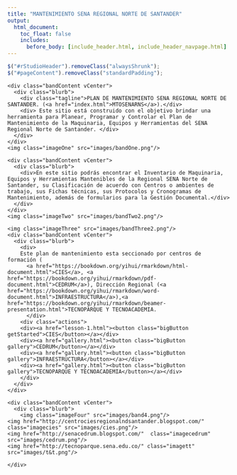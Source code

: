 ---
title: "MANTENIMIENTO SENA REGIONAL NORTE DE SANTANDER"
output:
  html_document:
    toc_float: false
    includes:
      before_body: [include_header.html, include_header_navpage.html]
---

```{js, echo=FALSE}
$("#rStudioHeader").removeClass("alwaysShrunk");
$("#pageContent").removeClass("standardPadding");
```


<!--html_preserve-->

<div id="homeContent">
  <div class="band full gray1 first rightText">
    <div class="bandContent vCenter">
      <div class="blurb">
        <div class="tagline">PLAN DE MANTENIMIENTO SENA REGIONAL NORTE DE SANTANDER. (<a href="index.html">MTOSENARNS</a>).</div>
        <div> Este sitio está construido con el objetivo brindar una herramienta para Planear, Programar y Controlar el Plan de Mantenimiento de la Maquinaria, Equipos y Herramientas del SENA Regional Norte de Santander. </div>
      </div>
    </div>
    <img class="imageOne" src="images/bandOne.png"/>
  </div>
  
  <div class="band full third second leftText">
    <div class="bandContent vCenter">
      <div class="blurb">
        <div>En este sitio podrás encontrar el Inventario de Maquinaria, Equipos y Herramientas Mantenibles de la Regional SENA Norte de Santander, su Clasificación de acuerdo con Centros o ambientes de trabajo, sus Fichas técnicas, sus Protocolos y Cronogramas de Mantenimiento, además de formularios para la Gestión Documental.</div>
      </div>
    </div>
    <img class="imageTwo" src="images/bandTwo2.png"/>
  </div>
  
  <div class="band full gray1 rightText">
    <img class="imageThree" src="images/bandThree2.png"/>
    <div class="bandContent vCenter">
      <div class="blurb">
        <div>
		Este plan de mantenimiento esta seccionado por centros de formación (
          <a href="https://bookdown.org/yihui/rmarkdown/html-document.html">CIES</a>, <a href="https://bookdown.org/yihui/rmarkdown/pdf-document.html">CEDRUM</a>), Dirección Regional (<a href="https://bookdown.org/yihui/rmarkdown/word-document.html">INFRAESTRUCTURA</a>),<a href="https://bookdown.org/yihui/rmarkdown/beamer-presentation.html">TECNOPARQUE Y TECNOACADEMIA.
		  </div>
        <div class="actions">
        <div><a href="lesson-1.html"><button class="bigButton getStarted">CIES</button></a></div>
        <div><a href="gallery.html"><button class="bigButton gallery">CEDRUM</button></a></div>
        <div><a href="gallery.html"><button class="bigButton gallery">INFRAESTRUCTURA</button></a></div>
        <div><a href="gallery.html"><button class="bigButton gallery">TECNOPARQUE Y TECNOACADEMIA</button></a></div>
        </div>
      </div>
    </div>
  </div>
	  
 <div class="band full third fourth leftText">
    <div class="bandContent vCenter">
      <div class="blurb">
        <img class="imageFour" src="images/band4.png"/>
    <img href="http://centrociesregionalndsantander.blogspot.com/" class="imagecies" src="images/cies.png"/>
    <img href="http://senacedrum.blogspot.com/"  class="imagecedrum" src="images/cedrum.png"/>
    <img href="http://tecnoparque.sena.edu.co/" class="imagett" src="images/t&t.png"/>
  </div>
   </div>
    </div>
</div>

<!--/html_preserve-->